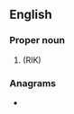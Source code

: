 ==English==

===Proper noun===
{{en-proper noun}}

# {{abbreviation of|[[Cypriot]] [[broadcast|Broadcasting]] [[corporation|Corporation]]|lang=en}} (RIK)

===Anagrams===
* {{anagrams|en|a=bccy|CC-BY}}